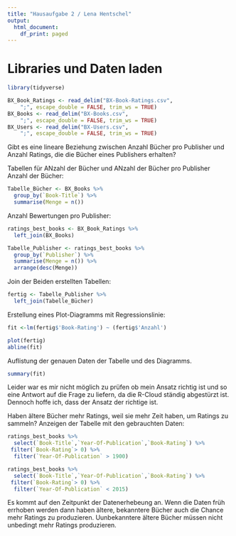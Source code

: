 ```yaml
---
title: "Hausaufgabe 2 / Lena Hentschel"
output:
  html_document:
    df_print: paged
---
```


# Libraries und Daten laden


```r
library(tidyverse)
```
```r
BX_Book_Ratings <- read_delim("BX-Book-Ratings.csv", 
    ";", escape_double = FALSE, trim_ws = TRUE)
BX_Books <- read_delim("BX-Books.csv", 
    ";", escape_double = FALSE, trim_ws = TRUE)
BX_Users <- read_delim("BX-Users.csv", 
    ";", escape_double = FALSE, trim_ws = TRUE)
```
Gibt es eine lineare Beziehung zwischen Anzahl Bücher pro Publisher und Anzahl Ratings, die die Bücher eines Publishers erhalten? 

Tabellen für ANzahl der Bücher und ANzahl der Bücher pro Publisher
Anzahl der Bücher: 
```r
Tabelle_Bücher <- BX_Books %>%
  group_by(`Book-Title`) %>% 
  summarise(Menge = n()) 
```
 Anzahl Bewertungen pro Publisher: 
```r
ratings_best_books <- BX_Book_Ratings %>%
  left_join(BX_Books) 
```

```r
Tabelle_Publisher <- ratings_best_books %>%
  group_by(`Publisher`) %>%
  summarise(Menge = n()) %>%
  arrange(desc(Menge)) 
```
Join der Beiden erstellten Tabellen: 
```r
fertig <- Tabelle_Publisher %>%
  left_join(Tabelle_Bücher)
```
Erstellung eines Plot-Diagramms mit Regressionslinie:
```r
fit <-lm(fertig$'Book-Rating') ~ (fertig$'Anzahl')
```

```r
plot(fertig)
abline(fit)
```
Auflistung der genauen Daten der Tabelle und des Diagramms. 
```r
summary(fit)
```
Leider war es mir nicht möglich zu prüfen ob mein Ansatz richtig ist und so eine Antwort auf die Frage zu liefern, da die R-Cloud ständig abgestürzt ist. Dennoch hoffe ich, dass der Ansatz der richtige ist. 

Haben ältere Bücher mehr Ratings, weil sie mehr Zeit haben, um Ratings zu sammeln?
Anzeigen der Tabelle mit den gebrauchten Daten:
```r
ratings_best_books %>%
  select(`Book-Title`,`Year-Of-Publication`,`Book-Rating`) %>%
 filter(`Book-Rating`> 0) %>%
  filter(`Year-Of-Publication` > 1900) 
```
```r
ratings_best_books %>%
  select(`Book-Title`,`Year-Of-Publication`,`Book-Rating`) %>%
 filter(`Book-Rating`> 0) %>%
  filter(`Year-Of-Publication` < 2015) 
```
Es kommt auf den Zeitpunkt der Datenerhebeung an. Wenn die Daten früh errhoben werden dann haben ältere, bekanntere Bücher auch die Chance mehr Ratings zu produzieren. Uunbekanntere ältere Bücher müssen nicht unbedingt mehr Ratings produzieren.